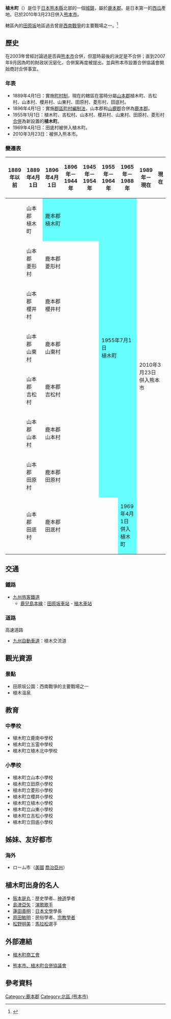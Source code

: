 {{日本町村 (廢除)
| 自治體名=植木
| 町村=町
| 町村章=
| 日文原名=植木町
| 平假名=うえきまち
| 羅馬字拼音=Ueki-machi
| 都道府縣=熊本縣
| 支廳=
| 郡=鹿本郡
| 廢除時間 = 2010年3月23日
| 廢除理由 = 編入合併
| 廢除時處置 = [[城南町|城南町]]、'''植木町''' → [[熊本市|熊本市]]
| 現在自治體 = 熊本市
| 編號=43385-3
| 面積=65.81
| 邊界未定=
| 人口=30,869
| 統計時間=2008年11月30日
| 自治體=[[熊本市|熊本市]]、[[玉東町|玉東町]]、[[山鹿市|山鹿市]]、[[菊池市|菊池市]]、[[合志市|合志市]]
| 樹=[[樟樹|樟樹]]
| 花=[[水仙|水仙]]
| 鳥=[[三道眉草鵐|三道眉草鵐]]
| 其他象徵物=
| 其他象徵=
| 首長=[[藤井修一|藤井修一]]
| 卸任日期=
| 議員數=20
| 郵遞區號=861-019
| 所在地=鹿本郡植木町岩野238番1号
| 電話號碼=96-272-1111
| 外部連結=http://www.town.ueki.kumamoto.jp/
| 經度=
| 緯度=
| 地圖=[[File:_Ueki_in_Kumamoto_Prefecture.png|250px]]
| 註記=人口：[http://www.town.ueki.kumamoto.jp/05seikatsu/j060-20040204-01.html 植木町官方網頁]
}}
'''植木町'''（{{jpn|j=植木町|hg=うえきまち|rm=Ueki machi|f=y}}）是位于[[日本|日本]][[熊本縣|熊本縣]]北部的一個[[城鎮|城鎮]]，屬於[[鹿本郡|鹿本郡]]。是日本第一的[[西瓜|西瓜]]產地。已於2010年3月23日併入[[熊本市|熊本市]]。

轄區內的[[田原坂|田原坂]]地區過去曾是[[西南戰爭|西南戰爭]]的主要戰場之一。<ref>{{Cite web| publisher=植木町公所| title=西南戰爭| url=http://www.town.ueki.kumamoto.jp/seinan/index.html| accessdate=2009-01-05| language=ja| deadurl=yes| archiveurl=https://web.archive.org/web/20090119163238/http://www.town.ueki.kumamoto.jp/seinan/index.html| archivedate=2009-01-19}}</ref>

==歷史==
在2003年曾經討論過是否與[[熊本市|熊本市]]合併，但當時最後的決定是不合併；直到2007年9月因為町的財政狀況惡化，合併案再度被提出，並與熊本市設置合併協議會開始商討合併事宜。

===年表===
* 1889年4月1日：實施[[町村制|町村制]]，現在的轄區在當時分屬[[山本郡_(熊本縣)|山本郡]]植木町、吉松村、山本村、櫻井村、山東村、田原村、菱形村、田底村。
* 1896年4月1日：實施[[郡區町村編制法|郡區町村編制法]]，山本郡和[[山鹿郡|山鹿郡]]合併為[[鹿本郡|鹿本郡]]。
* 1955年1月1日：植木町、吉松村、山本村、櫻井村、山東村、田原村、菱形村[[市町村合併|合併]]為新設置的'''植木町'''。
* 1969年4月1日：田底村被併入植木町。
* 2010年3月23日：被併入熊本市。

===變遷表===
{| class="wikitable" style="font-size:x-small"
! 1889年以前
! 1889年4月1日
! 1896年4月1日
! 1896年－1944年
! 1945年－1954年
! 1955年－1964年
! 1965年－1988年
! 1989年－現在
! 現在
|-
|
| 山本郡<br>植木町
| colspan=3 style="background-color:#6ff;" | 鹿本郡<br />植木町
| rowspan=7 colspan=2 style="background-color:#6ff;" | 1955年7月1日<br />植木町
| rowspan=8 colspan=2 | 2010年3月23日<br>併入熊本市
|-
|
| 山本郡<br>菱形村
| colspan=3 | 鹿本郡<br />菱形村
|-
|
| 山本郡<br>櫻井村
| colspan=3 | 鹿本郡<br />櫻井村
|-
|
| 山本郡<br>山東村
| colspan=3 | 鹿本郡<br />山東村
|-
|
| 山本郡<br>吉松村
| colspan=3 | 鹿本郡<br />吉松村
|-
|
| 山本郡<br>山本村
| colspan=3 | 鹿本郡<br />山本村
|-
|
| 山本郡<br>田原村
| colspan=3 | 鹿本郡<br />田原村
|-
|
| 山本郡<br>田底村
| colspan=4 | 鹿本郡<br />田底村
| style="background-color:#6ff;" | 1969年4月1日<br />併入植木町
|}

==交通==
===鐵路===
* [[九州旅客鐵道|九州旅客鐵道]]
** [[鹿兒島本線|鹿兒島本線]]：[[田原坂車站|田原坂車站]] - [[植木車站|植木車站]]

===道路===
; 高速道路
* [[九州自動車道|九州自動車道]]：植木交流道

==觀光資源==
===景點===
* 田原坂公園：西南戰爭的主要戰場之一
* 植木溫泉

== 教育 ==
=== 中學校 ===
* 植木町立鹿南中學校
* 植木町立五霊中學校
* 植木町立植木北中學校

=== 小學校 ===
* 植木町立山本小學校
* 植木町立田原小學校
* 植木町立菱形小學校
* 植木町立櫻井小學校
* 植木町立植木小學校
* 植木町立山東小學校
* 植木町立吉松小學校
* 植木町立田底小學校

==姊妹、友好都市==
===海外===
* {{flagicon|USA}} ローム市（[[美國|美國]] [[喬治亞州|喬治亞州]]）

== 植木町出身的名人 ==
* [[阪本是丸|阪本是丸]]：歴史學者、[[神道|神道]]學者
* [[島津亞矢|島津亞矢]]：[[演歌|演歌]][[歌手|歌手]]
* [[蓮田善明|蓮田善明]]：[[日本文學|日本文學]]學長
* [[原田敏明|原田敏明]]：民俗學者、[[宗教學者|宗教學者]]
* [[松野明美|松野明美]]：[[馬拉松|馬拉松]]選手

==外部連結==
* {{Ja}} [http://ueki-shoko.jp/ 植木町商工會] {{Wayback|url=http://ueki-shoko.jp/ |date=20090211013938 }}
* {{Ja}} [http://www.city.kumamoto.kumamoto.jp/content/web/asp/kiji_detail.asp?ID=6095&mid=1&LS=109 熊本市、植木町合併協議會]{{dead link|date=2018年3月 |bot=InternetArchiveBot |fix-attempted=yes }}

==參考資料==
<div class="references-small">
<references />
</div>

{{熊本縣}}{{Authority control}}

[[Category:鹿本郡|Category:鹿本郡]]
[[Category:北區_(熊本市)|Category:北區 (熊本市)]]